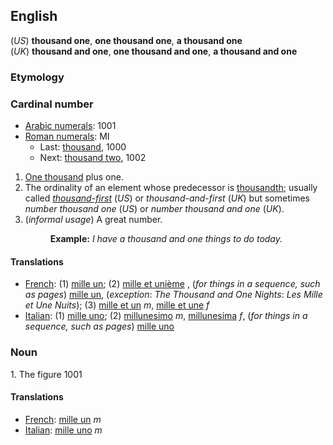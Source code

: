 ==English==
(''US'') '''thousand one''', '''one thousand one''', '''a thousand one'''<br>
(''UK'') '''thousand and one''', '''one thousand and one''', '''a thousand and one'''

===Etymology===

===Cardinal number===
*[[w:Arabic Numerals|Arabic numerals]]: 1001
*[[w:Roman numerals|Roman numerals]]: MI
**Last: [[thousand]], 1000
**Next: [[thousand two]], 1002

# [[thousand|One thousand]] plus one.
# The ordinality of an element whose predecessor is [[thousandth]]; usually called ''[[thousand-first]]'' (''US'') or ''thousand-and-first'' (''UK'') but sometimes ''number thousand one'' (''US'') or ''number thousand and one'' (''UK'').
# (''informal usage'') A great number.
#:'''Example:''' ''I have a thousand and one things to do today.''

====Translations====

*[[French]]: (1) [[mille un]]; (2) [[mille et unième]] , (''for things in a sequence, such as pages'') [[mille un]], (''exception'': ''The Thousand and One Nights'': ''Les Mille et Une Nuits''); (3) [[mille et un]] ''m'', [[mille et une]] ''f''
*[[Italian]]: (1) [[mille uno]]; (2) [[millunesimo]] ''m'', [[millunesima]] ''f'', (''for things in a sequence, such as pages'') [[mille uno]]

===Noun===

1. The figure 1001

====Translations====

*[[French]]: [[mille un]] ''m''
*[[Italian]]: [[mille uno]] ''m''